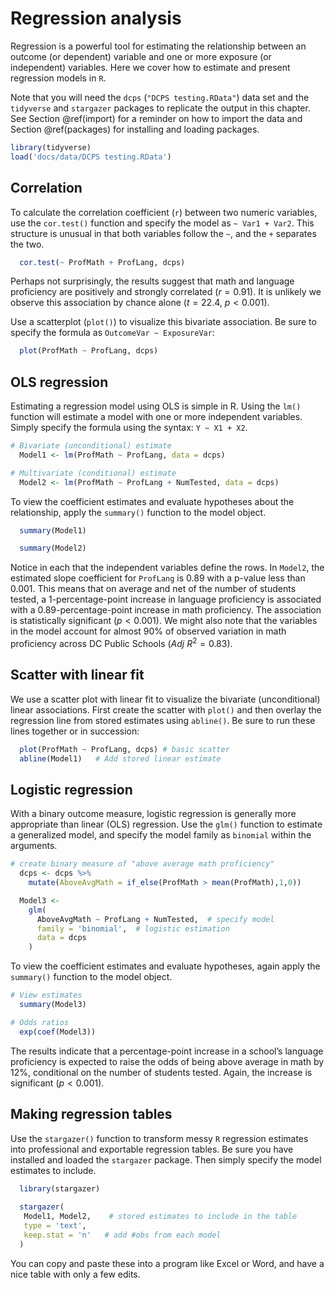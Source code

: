 # Regression analysis

Regression is a powerful tool for estimating the relationship between an outcome (or dependent) variable and one or more exposure (or independent) variables. Here we cover how to estimate and present regression models in `R`.

Note that you will need the `dcps` (`"DCPS testing.RData"`) data set and the `tidyverse` and `stargazer` packages to replicate the output in this chapter. See Section \@ref(import) for a reminder on how to import the data and Section \@ref(packages) for installing and loading packages.
``` {r chapterload, echo=F, message=F}
library(tidyverse)
load('docs/data/DCPS testing.RData')
```

## Correlation
To calculate the correlation coefficient (`r`) between two numeric variables, use the `cor.test()` function and specify the model as `~ Var1 + Var2`. This structure is unusual in that both variables follow the `~`, and the `+` separates the two.

```{r corchunk, eval=TRUE, results = 'markup', message=FALSE}
  cor.test(~ ProfMath + ProfLang, dcps)
```
Perhaps not surprisingly, the results suggest that math and language proficiency are positively and strongly correlated ($r=0.91$). It is unlikely we observe this association by chance alone ($t=22.4$, $p<0.001$).

Use a scatterplot (`plot()`) to visualize this bivariate association. Be sure to specify the formula as `OutcomeVar ~ ExposureVar`:

```{r fits, eval=TRUE,out.width="70%",fig.align='center'}
  plot(ProfMath ~ ProfLang, dcps)
```


## OLS regression
Estimating a regression model using OLS is simple in R. Using the `lm()` function will estimate a model with one or more independent variables. Simply specify the formula using the syntax: `Y ~ X1 + X2`.

```{r lmest, eval=TRUE}
# Bivariate (unconditional) estimate
  Model1 <- lm(ProfMath ~ ProfLang, data = dcps)

# Multivariate (conditional) estimate
  Model2 <- lm(ProfMath ~ ProfLang + NumTested, data = dcps)
```

To view the coefficient estimates and evaluate hypotheses about the relationship, apply the `summary()` function to the model object.

```{r lmsum, eval=TRUE}
  summary(Model1)

  summary(Model2)
```

Notice in each that the independent variables define the rows. In `Model2`, the estimated slope coefficient for `ProfLang` is 0.89 with a p-value less than 0.001. This means that on average and net of the number of students tested, a 1-percentage-point increase in language proficiency is associated with a 0.89-percentage-point increase in math proficiency. The association is statistically significant ($p<0.001$). We might also note that the variables in the model account for almost 90% of observed variation in math proficiency across DC Public Schools ($Adj~R^2=0.83$).

## Scatter with linear fit
We use a scatter plot with linear fit to visualize the bivariate (unconditional) linear associations. First create the scatter with `plot()` and then overlay the regression line from stored estimates using `abline()`. Be sure to run these lines together or in succession:

```{r fits2, eval=TRUE,out.width="70%",fig.align='center'}
  plot(ProfMath ~ ProfLang, dcps) # basic scatter
  abline(Model1)   # Add stored linear estimate
```

## Logistic regression
With a binary outcome measure, logistic regression is generally more appropriate than linear (OLS) regression. Use the `glm()` function to estimate a generalized model, and specify the model family as `binomial` within the arguments.

```{r logit, eval=TRUE}
# create binary measure of "above average math proficiency"
  dcps <- dcps %>%
    mutate(AboveAvgMath = if_else(ProfMath > mean(ProfMath),1,0))

  Model3 <-
    glm(
      AboveAvgMath ~ ProfLang + NumTested,  # specify model
      family = 'binomial',  # logistic estimation
      data = dcps
    )
```

To view the coefficient estimates and evaluate hypotheses, again apply the `summary()` function to the model object.

```{r logitsum,eval=TRUE}
# View estimates
  summary(Model3)  

# Odds ratios
  exp(coef(Model3))
```

The results indicate that a percentage-point increase in a school's language proficiency is expected to raise the odds of being above average in math by 12%, conditional on the number of students tested. Again, the increase is significant ($p < 0.001$).


## Making regression tables
Use the `stargazer()` function to transform messy `R` regression estimates into professional and exportable regression tables. Be sure you have installed and loaded the `stargazer` package. Then simply specify the model estimates to include. 

```{r starg, eval=TRUE,warning=FALSE, message=FALSE}
  library(stargazer)
  
  stargazer(
   Model1, Model2,    # stored estimates to include in the table
   type = 'text',    
   keep.stat = 'n'   # add #obs from each model
  ) 
```

You can copy and paste these into a program like Excel or Word, and have a nice table with only a few edits.
